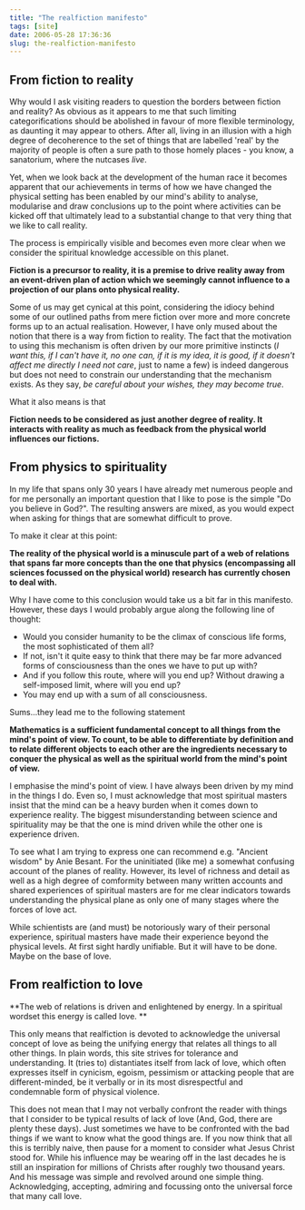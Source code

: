 ```yaml
---
title: "The realfiction manifesto"
tags: [site]
date: 2006-05-28 17:36:36
slug: the-realfiction-manifesto
---
```


##  From fiction to reality 

Why would I ask visiting readers to question the borders between fiction and reality? As obvious as it appears to me that such limiting categorifications should be abolished in favour of more flexible terminology, as daunting it may appear to others. After all, living in an illusion with a high degree of decoherence to the set of things that are labelled &#39;real&#39; by the majority of people is often a sure path to those homely places - you know, a sanatorium, where the nutcases _live_.

Yet, when we look back at the development of the human race it becomes apparent that our achievements in terms of how we have changed the physical setting has been enabled by our mind&#39;s ability to analyse, modularise and draw conclusions up to the point where activities can be kicked off that ultimately lead to a substantial change to that very thing that we like to call reality.

The process is empirically visible and becomes even more clear when we consider the spiritual knowledge accessible on this planet.

**Fiction is a precursor to reality, it is a premise to drive reality away from an event-driven plan of action which we seemingly cannot influence to a projection of our plans onto physical reality.**

Some of us may get cynical at this point, considering the idiocy behind some of our outlined paths from mere fiction over more and more concrete forms up to an actual realisation. However, I have only mused about the notion that there is a way from fiction to reality. The fact that the motivation to using this mechanism is often driven by our more primitive instincts (_I want this, if I can&#39;t have it, no one can, if it is my idea, it is good, if it doesn&#39;t affect me directly I need not care_, just to name a few) is indeed dangerous but does not need to constrain our understanding that the mechanism exists. As they say, _be careful about your wishes, they may become true_.

What it also means is that

**Fiction needs to be considered as just another degree of reality. It interacts with reality as much as feedback from the physical world influences our fictions.** 

## From physics to spirituality

In my life that spans only 30 years I have already met numerous people and for me personally an important question that I like to pose is the simple &quot;Do you believe in God?&quot;. The resulting answers are mixed, as you would expect when asking for things that are somewhat difficult to prove.

To make it clear at this point:

**The reality of the physical world is a minuscule part of a web of relations that spans far more concepts than the one that physics (encompassing all sciences focussed on the physical world) research has currently chosen to deal with.** 

Why I have come to this conclusion would take us a bit far in this manifesto. However,  these days I would probably argue along the following line of thought:

*   Would you consider humanity to be the climax of conscious life forms, the most sophisticated of them all?
*   If not, isn&#39;t it quite easy to think that there may be far more advanced forms of consciousness than the ones we have to put up with?
*   And if you follow this route, where will you end up? Without drawing a self-imposed limit, where will you end up?
*   You may end up with a sum of all consciousness.

Sums...they lead me to the following statement 

**Mathematics is a sufficient fundamental concept to all things from the mind&#39;s point of view. To count, to be able to differentiate by definition and to relate different objects to each other are the ingredients necessary to conquer the physical as well as the spiritual world from the mind&#39;s point of view.**

I emphasise the mind&#39;s point of view. I have always been driven by my mind in the things I do. Even so, I must acknowledge that most spiritual masters insist that the mind can be a heavy burden when it comes down to experience reality. The biggest misunderstanding between science and spirituality may be that the one is mind driven while the other one is experience driven.

To see what I am trying to express one can recommend e.g. &quot;Ancient wisdom&quot; by Anie Besant. For the uninitiated (like me) a somewhat confusing account of the planes of reality. However, its level of richness and detail as well as a high degree of comformity between many written accounts and shared experiences of spiritual masters are for me clear indicators towards understanding the physical plane as only one of many stages where the forces of love act.

 While schientists are (and must) be notoriously wary of their personal experience, spiritual masters have made their experience beyond the physical levels. At first sight hardly unifiable. But it will have to be done. Maybe on the base of love. 

## From realfiction to love 

**The web of relations is driven and enlightened by energy. In a spiritual wordset this energy is called love. **

This only means that realfiction is devoted to acknowledge the universal concept of love as being the unifying energy that relates all things to all other things. In plain words, this site strives for tolerance and understanding. It (tries to) distantiates itself from lack of love, which often expresses itself in cynicism, egoism, pessimism or attacking people that are different-minded, be it verbally or in its most disrespectful and condemnable form of physical violence.

This does not mean that I may not verbally confront the reader with things that I consider to be typical results of lack of love (And, God, there are plenty these days). Just sometimes we have to be confronted with the bad things if we want to know what the good things are. If you now think that all this is terribly naive, then pause for a moment to consider what Jesus Christ stood for. While his influence may be wearing off in the last decades he is still an inspiration for millions of Christs after roughly two thousand years. And his message was simple and revolved around one simple thing. Acknowledging, accepting, admiring and focussing onto the universal force that many call love.  